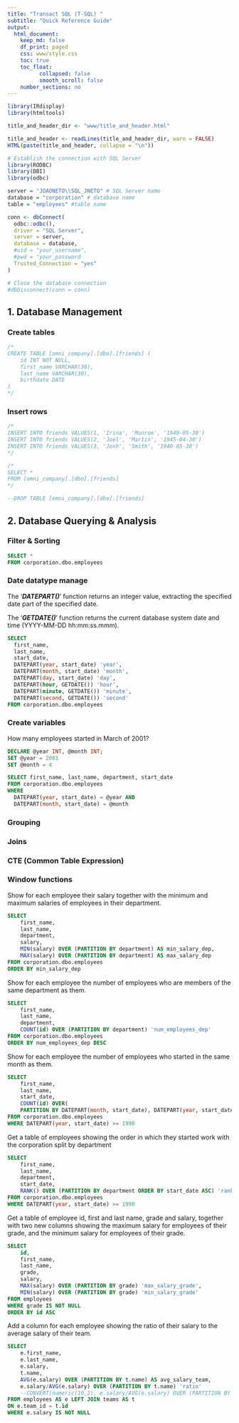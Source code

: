 ```yaml
---
title: "Transact SQL (T-SQL) "
subtitle: "Quick Reference Guide"
output:
  html_document:
    keep_md: false
    df_print: paged
    css: www/style.css
    toc: true
    toc_float: 
          collapsed: false
          smooth_scroll: false
    number_sections: no
---
```


```r
library(IRdisplay)
library(htmltools)
```

```r

title_and_header_dir <- "www/title_and_header.html"

title_and_header <- readLines(title_and_header_dir, warn = FALSE)
HTML(paste(title_and_header, collapse = "\n"))
```

```r

# Establish the connection with SQL Server
library(RODBC)
library(DBI)
library(odbc)

server = "JOAONETO\\SQL_JNETO" # SQL Server name
database = "corporation" # database name
table = "employees" #table name

conn <- dbConnect(
  odbc::odbc(), 
  driver = "SQL Server",
  server = server,
  database = database,
  #uid = "your_username",
  #pwd = "your_password
  Trusted_Connection = "yes"
)
```

```r
# Close the database connection
#dbDisconnect(conn = conn)
```

## 1. Database Management

### Create tables

```sql
/*
CREATE TABLE [omni_company].[dbo].[friends] (
    id INT NOT NULL,
    first_name VARCHAR(30),
    last_name VARCHAR(30),
    birthdate DATE
)
*/
```

### Insert rows

```sql
/*
INSERT INTO friends VALUES(1, 'Irina', 'Munroe', '1949-05-30')
INSERT INTO friends VALUES(2, 'Joel', 'Martin', '1945-04-30')
INSERT INTO friends VALUES(3, 'Jonh', 'Smith', '1940-05-30')
*/
```

```sql
/*
SELECT *
FROM [omni_company].[dbo].[friends] 
*/
```

```sql
--DROP TABLE [omni_company].[dbo].[friends] 
```

## 2. Database Querying & Analysis

### Filter & Sorting

```sql
SELECT *
FROM corporation.dbo.employees
```

### Date datatype manage

The '***DATEPART()***' function returns an integer value, extracting the specified date part of the specified date.

The '***GETDATE()***' function returns the current database system date and time (YYYY-MM-DD hh:mm:ss.mmm).

```sql
SELECT 
  first_name, 
  last_name, 
  start_date,
  DATEPART(year, start_date) 'year',
  DATEPART(month, start_date) 'month',
  DATEPART(day, start_date) 'day',
  DATEPART(hour, GETDATE()) 'hour',
  DATEPART(minute, GETDATE()) 'minute',
  DATEPART(second, GETDATE()) 'second'
FROM corporation.dbo.employees
```


### Create variables

How many employees started in March of 2001?
```sql
DECLARE @year INT, @month INT;
SET @year = 2001
SET @month = 4

SELECT first_name, last_name, department, start_date
FROM corporation.dbo.employees
WHERE 
  DATEPART(year, start_date) = @year AND 
  DATEPART(month, start_date) = @month
```


### Grouping

### Joins

### CTE (Common Table Expression)

### Window functions

Show for each employee their salary together with the minimum and 
maximum salaries of employees in their department.
```sql
SELECT 
	first_name, 
	last_name,
	department,
	salary,
	MIN(salary) OVER (PARTITION BY department) AS min_salary_dep,
	MAX(salary) OVER (PARTITION BY department) AS max_salary_dep
FROM corporation.dbo.employees
ORDER BY min_salary_dep
```


Show for each employee the number of employees who are members of the 
same department as them.
```sql
SELECT 
	first_name,
	last_name, 
	department,
	COUNT(id) OVER (PARTITION BY department) 'num_employees_dep'
FROM corporation.dbo.employees
ORDER BY num_employees_dep DESC
```

Show for each employee the number of employees who started in the same 
month as them.
```sql
SELECT 
	first_name, 
	last_name,
	start_date,
	COUNT(id) OVER(
	PARTITION BY DATEPART(month, start_date), DATEPART(year, start_date)) 'num_employees'
FROM corporation.dbo.employees
WHERE DATEPART(year, start_date) >= 1990
```

Get a table of employees showing the order in which they started work with the corporation split by department 
```sql
SELECT 
	first_name,
	last_name, 
	department,
	start_date,
	RANK() OVER (PARTITION BY department ORDER BY start_date ASC) 'rank_department'
FROM corporation.dbo.employees
WHERE DATEPART(year, start_date) >= 1990
```


Get a table of employee id, first and last name, grade and salary, together with two new columns showing the maximum salary for employees of their grade, and the minimum salary for employees of their grade.
```sql
SELECT 
	id,
	first_name,
	last_name,
	grade, 
	salary,
	MAX(salary) OVER (PARTITION BY grade) 'max_salary_grade',
	MIN(salary) OVER (PARTITION BY grade) 'min_salary_grade'
FROM employees
WHERE grade IS NOT NULL
ORDER BY id ASC
```


Add a column for each employee showing the ratio of their salary to the average salary of their team.
```sql

SELECT 
	e.first_name,
	e.last_name,
	e.salary,
	t.name,
	AVG(e.salary) OVER (PARTITION BY t.name) AS avg_salary_team,
	e.salary/AVG(e.salary) OVER (PARTITION BY t.name) 'ratio'
	--CONVERT(numeric(10,2), e.salary/AVG(e.salary) OVER (PARTITION BY t.name)) AS avg
FROM employees AS e LEFT JOIN teams AS t
ON e.team_id = t.id	
WHERE e.salary IS NOT NULL
```